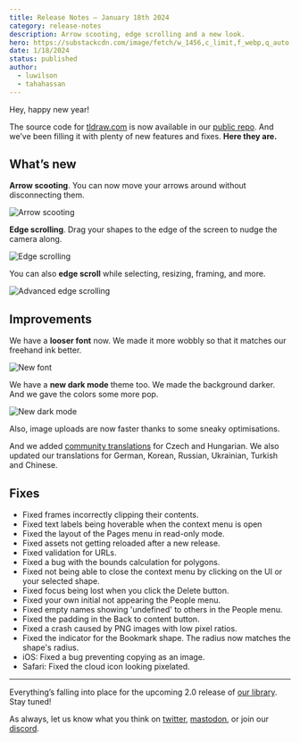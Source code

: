 ```yaml
---
title: Release Notes – January 18th 2024
category: release-notes
description: Arrow scooting, edge scrolling and a new look.
hero: https://substackcdn.com/image/fetch/w_1456,c_limit,f_webp,q_auto:good,fl_progressive:steep/https%3A%2F%2Fsubstack-post-media.s3.amazonaws.com%2Fpublic%2Fimages%2Fc243dcb7-0224-4df5-b37d-7d9cd4ea7bd6_3020x1702.png
date: 1/18/2024
status: published
author:
  - luwilson
  - tahahassan
---
```


Hey, happy new year!

The source code for [tldraw.com](http://tldraw.com) is now available in our [public repo](https://github.com/tldraw/tldraw). And we’ve been filling it with plenty of new features and fixes. **Here they are.**

## What’s new

**Arrow scooting**. You can now move your arrows around without disconnecting them.

![Arrow scooting](https://substackcdn.com/image/fetch/f_auto,q_auto:good,fl_progressive:steep/https%3A%2F%2Fsubstack-post-media.s3.amazonaws.com%2Fpublic%2Fimages%2F92b46e2c-312e-4b43-9f7c-06797149273a_960x540.gif)

**Edge scrolling**. Drag your shapes to the edge of the screen to nudge the camera along.

![Edge scrolling](https://substackcdn.com/image/fetch/f_auto,q_auto:good,fl_progressive:steep/https%3A%2F%2Fsubstack-post-media.s3.amazonaws.com%2Fpublic%2Fimages%2F11ba331e-1f6c-41ed-95e7-96de4e4781a7_960x540.gif)

You can also **edge scroll** while selecting, resizing, framing, and more.

![Advanced edge scrolling](https://substackcdn.com/image/fetch/f_auto,q_auto:good,fl_progressive:steep/https%3A%2F%2Fsubstack-post-media.s3.amazonaws.com%2Fpublic%2Fimages%2F487b0471-5093-4b13-98b6-e04ab9261b47_960x540.gif)

## Improvements

We have a **looser font** now. We made it more wobbly so that it matches our freehand ink better.

![New font](https://substackcdn.com/image/fetch/f_auto,q_auto:good,fl_progressive:steep/https%3A%2F%2Fsubstack-post-media.s3.amazonaws.com%2Fpublic%2Fimages%2Fa34c2d62-f3af-4ad1-aea0-443af62487cd_960x540.gif)

We have a **new dark mode** theme too. We made the background darker. And we gave the colors some more pop.

![New dark mode](https://substackcdn.com/image/fetch/f_auto,q_auto:good,fl_progressive:steep/https%3A%2F%2Fsubstack-post-media.s3.amazonaws.com%2Fpublic%2Fimages%2Fc8864ba9-d107-46de-8eba-f3097b9696f8_960x540.gif)

Also, image uploads are now faster thanks to some sneaky optimisations.

And we added [community translations](https://tldraw.dev/community/translations) for Czech and Hungarian. We also updated our translations for German, Korean, Russian, Ukrainian, Turkish and Chinese.

## Fixes

- Fixed frames incorrectly clipping their contents.
- Fixed text labels being hoverable when the context menu is open
- Fixed the layout of the Pages menu in read-only mode.
- Fixed assets not getting reloaded after a new release.
- Fixed validation for URLs.
- Fixed a bug with the bounds calculation for polygons.
- Fixed not being able to close the context menu by clicking on the UI or your selected shape.
- Fixed focus being lost when you click the Delete button.
- Fixed your own initial not appearing the People menu.
- Fixed empty names showing 'undefined' to others in the People menu.
- Fixed the padding in the Back to content button.
- Fixed a crash caused by PNG images with low pixel ratios.
- Fixed the indicator for the Bookmark shape. The radius now matches the shape's radius.
- iOS: Fixed a bug preventing copying as an image.
- Safari: Fixed the cloud icon looking pixelated.

---

Everything’s falling into place for the upcoming 2.0 release of [our library](https://tldraw.dev). Stay tuned!

As always, let us know what you think on [twitter](https://twitter.com/tldraw), [mastodon](https://mas.to/@tldraw), or join our [discord](https://t.co/FbWiDYFD3O).
